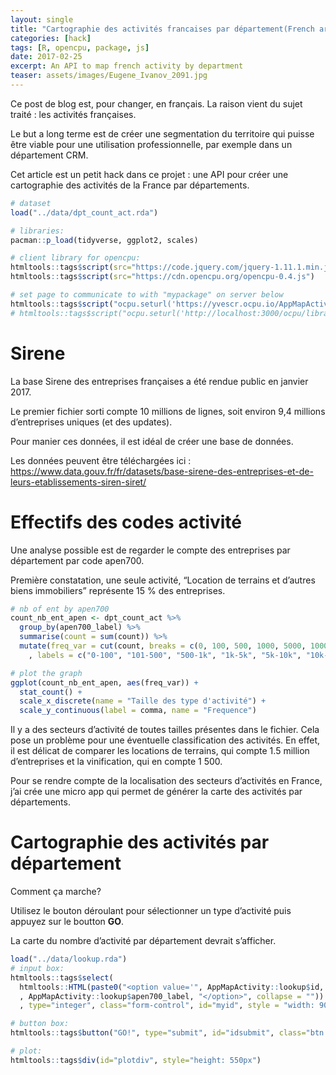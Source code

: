 ```yaml
---
layout: single
title: "Cartographie des activités francaises par département(French article)"
categories: [hack]
tags: [R, opencpu, package, js]
date: 2017-02-25
excerpt: An API to map french activity by department 
teaser: assets/images/Eugene_Ivanov_2091.jpg
---
```


Ce post de blog est, pour changer, en français. La raison vient du sujet traité : les activités françaises.

Le but a long terme est de créer une segmentation du territoire qui puisse être viable pour une utilisation professionnelle, par exemple dans un département CRM.

Cet article est un petit hack dans ce projet : une API pour créer une cartographie des activités de la France par départements.

```r
# dataset
load("../data/dpt_count_act.rda")

# libraries:
pacman::p_load(tidyverse, ggplot2, scales)

# client library for opencpu:
htmltools::tags$script(src="https://code.jquery.com/jquery-1.11.1.min.js")
htmltools::tags$script(src="https://cdn.opencpu.org/opencpu-0.4.js")

# set page to communicate to with "mypackage" on server below
htmltools::tags$script("ocpu.seturl('https://yvescr.ocpu.io/AppMapActivity/R')")
# htmltools::tags$script("ocpu.seturl('http://localhost:3000/ocpu/library/AppMapActivity/R')")

```

# Sirene

La base Sirene des entreprises françaises a été rendue public en janvier 2017.

Le premier fichier sorti compte 10 millions de lignes, soit environ 9,4 millions  d'entreprises uniques (et des updates).

Pour manier ces données, il est idéal de créer une base de données.

Les données peuvent être téléchargées ici :
[https://www.data.gouv.fr/fr/datasets/base-sirene-des-entreprises-et-de-leurs-etablissements-siren-siret/](https://www.data.gouv.fr/fr/datasets/base-sirene-des-entreprises-et-de-leurs-etablissements-siren-siret/)

# Effectifs des codes activité

Une analyse possible est de regarder le compte des entreprises par département par code apen700.

Première constatation, une seule activité, "Location de terrains et d'autres biens immobiliers" représente 15 % des entreprises.

```r
# nb of ent by apen700
count_nb_ent_apen <- dpt_count_act %>%
  group_by(apen700_label) %>%
  summarise(count = sum(count)) %>%
  mutate(freq_var = cut(count, breaks = c(0, 100, 500, 1000, 5000, 10000, 50000, 100000, Inf)
    , labels = c("0-100", "101-500", "500-1k", "1k-5k", "5k-10k", "10k-50k", "50k-100k", "100k+")))

# plot the graph
ggplot(count_nb_ent_apen, aes(freq_var)) +
  stat_count() +
  scale_x_discrete(name = "Taille des type d'activité") +
  scale_y_continuous(label = comma, name = "Frequence")
```

Il y a des secteurs d'activité de toutes tailles présentes dans le fichier. Cela pose un problème pour une éventuelle classification des activités. En effet, il est délicat de comparer les locations de terrains, qui compte 1.5 million d'entreprises et la vinification, qui en compte 1 500.

Pour se rendre compte de la localisation des secteurs d'activités en France, j'ai crée une micro app qui permet de générer la carte des activités par départements.

# Cartographie des activités par département

Comment ça marche?

Utilisez le bouton déroulant pour sélectionner un type d'activité puis appuyez sur le boutton __GO__.

La carte du nombre d'activité par département devrait s'afficher.

```r
load("../data/lookup.rda")
# input box:
htmltools::tags$select(
  htmltools::HTML(paste0("<option value='", AppMapActivity::lookup$id, "'>"
  , AppMapActivity::lookup$apen700_label, "</option>", collapse = ""))
  , type="integer", class="form-control", id="myid", style = "width: 90%;")

# button box:
htmltools::tags$button("GO!", type="submit", id="idsubmit", class="btn btn-default")
```

```r
# plot:
htmltools::tags$div(id="plotdiv", style="height: 550px")
```

<script> 

$(function(){

  $('container-fluid main-container').css({'visibility': 'visible'});

  var act_id = 1;

  var req = $("#plotdiv").rplot("display_activity", {activity_to_display : Number(act_id)});

  $("#idsubmit").click(function(e){
  
  var act_id = $("#myid").val();
  
    var req = $("#plotdiv").rplot("display_activity", {activity_to_display : Number(act_id)});

  });

});
  
</script>
